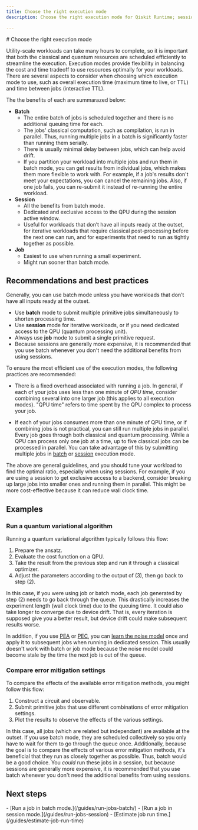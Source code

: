 ```yaml
---
title: Choose the right execution mode
description: Choose the right execution mode for Qiskit Runtime; sessions, batch, or single job.

---
```

<span id="sessions-versus-batch-usage" />
# Choose the right execution mode

Utility-scale workloads can take many hours to complete, so it is important that both the classical and quantum resources are scheduled efficiently to streamline the execution. Execution modes provide flexibility in balancing the cost and time tradeoff to use resources optimally for your workloads. There are several aspects to consider when choosing which execution mode to use, such as overall execution time (maximum time to live, or TTL) and time between jobs (interactive TTL).

The the benefits of each are summarazed below:

- **Batch**
   - The entire batch of jobs is scheduled together and there is no additional queuing time for each.
   - The jobs' classical computation, such as compilation, is run in parallel. Thus, running multiple jobs in a batch is significantly faster than running them serially.
   - There is usually minimal delay between jobs, which can help avoid drift.
   - If you partition your workload into multiple jobs and run them in batch mode, you can get results from individual jobs, which makes them more flexible to work with. For example, if a job's results don't meet your expectations, you can cancel the remaining jobs. Also, if one job fails, you can re-submit it instead of re-running the entire workload.
- **Session**
   - All the benefits from batch mode.
   - Dedicated and exclusive access to the QPU during the session active window.
   - Useful for workloads that don’t have all inputs ready at the outset, for iterative workloads that require classical post-processing before the next one can run, and for experiments that need to run as tightly together as possible.
- **Job**
   - Easiest to use when running a small experiment.
   - Might run sooner than batch mode.

<span id="best-practices"></span>
## Recommendations and best practices

Generally, you can use batch mode unless you have workloads that don’t have all inputs ready at the outset.

- Use **batch** mode to submit multiple primitive jobs simultaneously to shorten processing time.
- Use **session** mode for iterative workloads, or if you need dedicated access to the QPU (quantum processing unit).
- Always use **job** mode to submit a single primitive request.
- Because sessions are generally more expensive, it is recommended that you use batch whenever you don't need the additional benefits from using sessions.

To ensure the most efficient use of the execution modes, the following practices are recommended:

- There is a fixed overhead associated with running a job. In general, if each of your jobs uses less than one minute of _QPU time_, consider combining several into one larger job (this applies to all execution modes). "QPU time" refers to time spent by the QPU complex to process your job.

- If each of your jobs consumes more than one minute of QPU time, or if combining jobs is not practical, you can still run multiple jobs in parallel. Every job goes through both classical and quantum processing. While a QPU can process only one job at a time, up to five classical jobs can be processed in parallel. You can take advantage of this by submitting multiple jobs in [batch](/guides/run-jobs-batch#partition) or [session](/guides/run-jobs-session#two-vqe) execution mode.

The above are general guidelines, and you should tune your workload to find the optimal ratio, especially when using sessions. For example, if you are using a session to get exclusive access to a backend, consider breaking up large jobs into smaller ones and running them in parallel. This might be more cost-effective because it can reduce wall clock time.

## Examples

### Run a quantum variational algorithm

Running a quantum variational algorithm typically follows this flow:

1. Prepare the ansatz.
2. Evaluate the cost function on a QPU.
3. Take the result from the previous step and run it through a classical optimizer.
4. Adjust the parameters according to the output of (3), then go back to step (2).

In this case, if you were using job or batch mode, each job generated by step (2) needs to go back through the queue. This drastically increases the experiment length (wall clock time) due to the queuing time. It could also take longer to converge due to device drift.  That is, every iteration is supposed give you a better result, but device drift could make subsequent results worse.

In addition, if you use [PEA](/guides/error-mitigation-and-suppression-techniques#pea) or [PEC](/guides/error-mitigation-and-suppression-techniques#pec), you can [learn the noise model](/guides/noise-learning) once and apply it to subsequent jobs when running in dedicated session. This usually doesn't work with batch or job mode because the noise model could become stale by the time the next job is out of the queue.

### Compare error mitigation settings

To compare the effects of the available error mitigation methods, you might follow this flow:

1. Construct a circuit and observable.
2. Submit primitive jobs that use different combinations of error mitigation settings.
3. Plot the results to observe the effects of the various settings.

In this case, all jobs (which are related but independant) are available at the outset. If you use batch mode, they are scheduled collectively so you only have to wait for them to go through the queue once.  Additionally, because the goal is to compare the effects of various error mitigation methods, it's beneficial that they run as closely together as possible. Thus, batch would be a good choice.  You _could_ run these jobs in a session, but because sessions are generally more expensive, it is recommended that you use batch whenever you don't need the additional benefits from using sessions.

## Next steps

<Admonition type="tip" title="Recommendations">
    - [Run a job in batch mode.](/guides/run-jobs-batch/)
    - [Run a job in session mode.](/guides/run-jobs-session)
    - [Estimate job run time.](/guides/estimate-job-run-time)
</Admonition>